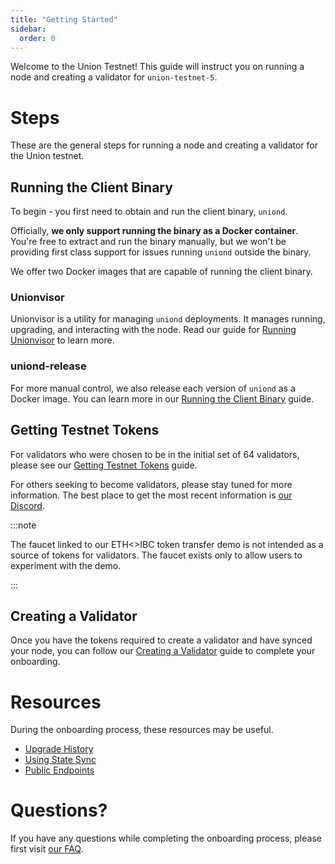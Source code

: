 ```yaml
---
title: "Getting Started"
sidebar:
  order: 0
---
```


Welcome to the Union Testnet! This guide will instruct you on running a node and creating a validator for `union-testnet-5`.

# Steps

These are the general steps for running a node and creating a validator for the Union testnet.

## Running the Client Binary

To begin - you first need to obtain and run the client binary, `uniond`.

Officially, **we only support running the binary as a Docker container**. You're free to extract and run the binary manually, but we won't be providing first class support for issues running `uniond` outside the binary.

We offer two Docker images that are capable of running the client binary.

### Unionvisor

Unionvisor is a utility for managing `uniond` deployments. It manages running, upgrading, and interacting with the node. Read our guide for [Running Unionvisor](../unionvisor) to learn more.

### uniond-release

For more manual control, we also release each version of `uniond` as a Docker image. You can learn more in our [Running the Client Binary](../obtaining-uniond) guide.

## Getting Testnet Tokens

For validators who were chosen to be in the initial set of 64 validators, please see our [Getting Testnet Tokens](../getting-tokens) guide.

For others seeking to become validators, please stay tuned for more information. The best place to get the most recent information is [our Discord](https://discord.union.build).

:::note

The faucet linked to our ETH\<\>IBC token transfer demo is not intended as a source of tokens for validators. The faucet exists only to allow users to experiment with the demo.

:::

## Creating a Validator

Once you have the tokens required to create a validator and have synced your node, you can follow our [Creating a Validator](../creating-validators) guide to complete your onboarding.

# Resources

During the onboarding process, these resources may be useful.

- [Upgrade History](../upgrade-history)
- [Using State Sync](../state-sync)
- [Public Endpoints](../public-endpoints)

# Questions?

If you have any questions while completing the onboarding process, please first visit [our FAQ](../faq).
